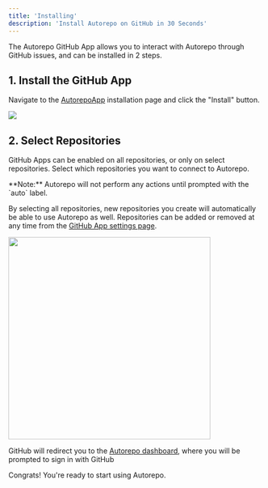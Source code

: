 ```yaml
---
title: 'Installing'
description: 'Install Autorepo on GitHub in 30 Seconds'
---
```


The Autorepo GitHub App allows you to interact with Autorepo through GitHub issues, and can be installed in 2 steps.

## 1. Install the GitHub App

Navigate to the [AutorepoApp](https://github.com/apps/autorepoapp) installation page and click the "Install" button.

<Frame>
  <img src="/images/install.png" />
</Frame>

## 2. Select Repositories

GitHub Apps can be enabled on all repositories, or only on select repositories. Select which repositories you want to connect to Autorepo.

<Note>
  **Note:** Autorepo will not perform any actions until prompted with the `auto` label.
</Note>

By selecting all repositories, new repositories you create will automatically be able to use Autorepo as well. Repositories can be added or removed at any time from the [GitHub App settings page](https://github.com/settings/installations).

<Frame>
  <img src="/images/select-repositories.png" width="400" />
</Frame>

<br />

GitHub will redirect you to the [Autorepo dashboard](https://app.autorepo.io), where you will be prompted to sign in with GitHub

<Check>Congrats! You're ready to start using Autorepo.</Check>
